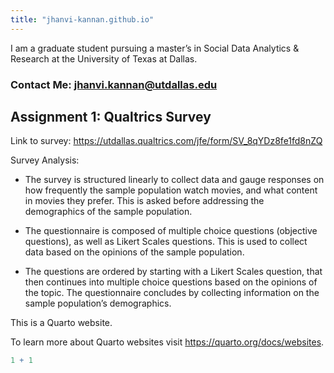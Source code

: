 ```yaml
---
title: "jhanvi-kannan.github.io"
---
```


I am a graduate student pursuing a master's in Social Data Analytics & Research at the University of Texas at Dallas.

### Contact Me: [jhanvi.kannan\@utdallas.edu](mailto:jhanvi.kannan@utdallas.edu)

## Assignment 1: Qualtrics Survey

Link to survey: <https://utdallas.qualtrics.com/jfe/form/SV_8qYDz8fe1fd8nZQ>

Survey Analysis:

-   The survey is structured linearly to collect data and gauge responses on how frequently the sample population watch movies, and what content in movies they prefer. This is asked before addressing the demographics of the sample population.

-   The questionnaire is composed of multiple choice questions (objective questions), as well as Likert Scales questions. This is used to collect data based on the opinions of the sample population.

-   The questions are ordered by starting with a Likert Scales question, that then continues into multiple choice questions based on the opinions of the topic. The questionnaire concludes by collecting information on the sample population's demographics.

This is a Quarto website.

To learn more about Quarto websites visit <https://quarto.org/docs/websites>.

```r
1 + 1
```
